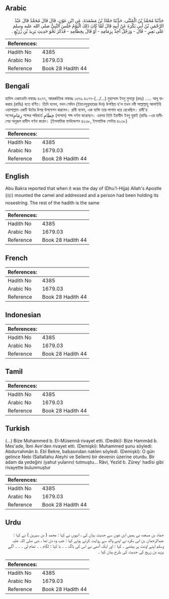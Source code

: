 ## Arabic


<div dir="rtl" lang="ar" style={{fontSize:'larger',backgroundColor:'#f8f9fa',padding:20}}>
حَدَّثَنَا مُحَمَّدُ بْنُ الْمُثَنَّى، حَدَّثَنَا حَمَّادُ بْنُ مَسْعَدَةَ، عَنِ ابْنِ عَوْنٍ، قَالَ قَالَ مُحَمَّدٌ قَالَ عَبْدُ الرَّحْمَنِ بْنُ أَبِي بَكْرَةَ عَنْ أَبِيهِ قَالَ لَمَّا كَانَ ذَلِكَ الْيَوْمُ جَلَسَ النَّبِيُّ صلى الله عليه وسلم عَلَى بَعِيرٍ - قَالَ - وَرَجُلٌ آخِذٌ بِزِمَامِهِ - أَوْ قَالَ بِخِطَامِهِ - فَذَكَرَ نَحْوَ حَدِيثِ يَزِيدَ بْنِ زُرَيْعٍ ‏.‏
</div>
<div style={{backgroundColor:'#f8f9fa',padding:20, marginBottom: 10}}><table> <thead> <tr> <th>References:</th> <th></th> </tr> </thead> <tbody><tr><td>Hadith No</td><td>4385</td></tr><tr><td>Arabic No</td><td>1679.03</td></tr><tr><td>Reference</td><td>Book 28 Hadith 44</td></tr></tbody></table></div>

## Bengali


<div dir="ltr" lang="bn" style={{fontSize:'larger',backgroundColor:'#f8f9fa',padding:20}}>
হাদিস একাডেমি নাম্বারঃ ৪২৭৭, আন্তর্জাতিক নাম্বারঃ ১৬৭৯ ৪২৭৭-(.../...) মুহাম্মাদ ইবনু মুসান্না (রহঃ) ..... আবূ বাকরাহ (রাযিঃ) হতে বর্ণিত। তিনি বলেন, যখন সেদিন (ইয়াওমুন্নাহারের দিন) উপস্থিত হ’ল তখন নবী সাল্লাল্লাহু আলাইহি ওয়াসাল্লাম একটি উটের উপর উপবেশন করলেন। রাবী বলেন, এক ব্যক্তি তার লাগাম ধরে রেখেছিল। রাবী'র সন্দেহزِمَامِ শব্দের পরিবর্তে خِطَامِ (লাগাম) শব্দ বর্ণনা করেছেন। এরপর তিনি ইয়াযীদ ইবনু যুরাই (রাযিঃ -এর হাদীসের অনুরূপ হাদীস বর্ণনা করেন। (ইসলামিক ফাউন্ডেশন ৪২৩৮, ইসলামিক সেন্টার ৪২৩৮)
</div>
<div style={{backgroundColor:'#f8f9fa',padding:20, marginBottom: 10}}><table> <thead> <tr> <th>References:</th> <th></th> </tr> </thead> <tbody><tr><td>Hadith No</td><td>4385</td></tr><tr><td>Arabic No</td><td>1679.03</td></tr><tr><td>Reference</td><td>Book 28 Hadith 44</td></tr></tbody></table></div>

## English


<div dir="ltr" lang="en" style={{fontSize:'larger',backgroundColor:'#f8f9fa',padding:20}}>
Abu Bakra reported that when it was the day of (Dhu'l-Hijja) Allah's Apostle (ﷺ) mounted the camel and addressed and a person had been holding its nosestring. The rest of the hadith is the same
</div>
<div style={{backgroundColor:'#f8f9fa',padding:20, marginBottom: 10}}><table> <thead> <tr> <th>References:</th> <th></th> </tr> </thead> <tbody><tr><td>Hadith No</td><td>4385</td></tr><tr><td>Arabic No</td><td>1679.03</td></tr><tr><td>Reference</td><td>Book 28 Hadith 44</td></tr></tbody></table></div>

## French


<div dir="ltr" lang="fr" style={{fontSize:'larger',backgroundColor:'#f8f9fa',padding:20}}>

</div>
<div style={{backgroundColor:'#f8f9fa',padding:20, marginBottom: 10}}><table> <thead> <tr> <th>References:</th> <th></th> </tr> </thead> <tbody><tr><td>Hadith No</td><td>4385</td></tr><tr><td>Arabic No</td><td>1679.03</td></tr><tr><td>Reference</td><td>Book 28 Hadith 44</td></tr></tbody></table></div>

## Indonesian


<div dir="ltr" lang="id" style={{fontSize:'larger',backgroundColor:'#f8f9fa',padding:20}}>

</div>
<div style={{backgroundColor:'#f8f9fa',padding:20, marginBottom: 10}}><table> <thead> <tr> <th>References:</th> <th></th> </tr> </thead> <tbody><tr><td>Hadith No</td><td>4385</td></tr><tr><td>Arabic No</td><td>1679.03</td></tr><tr><td>Reference</td><td>Book 28 Hadith 44</td></tr></tbody></table></div>

## Tamil


<div dir="ltr" lang="ta" style={{fontSize:'larger',backgroundColor:'#f8f9fa',padding:20}}>

</div>
<div style={{backgroundColor:'#f8f9fa',padding:20, marginBottom: 10}}><table> <thead> <tr> <th>References:</th> <th></th> </tr> </thead> <tbody><tr><td>Hadith No</td><td>4385</td></tr><tr><td>Arabic No</td><td>1679.03</td></tr><tr><td>Reference</td><td>Book 28 Hadith 44</td></tr></tbody></table></div>

## Turkish


<div dir="ltr" lang="tr" style={{fontSize:'larger',backgroundColor:'#f8f9fa',padding:20}}>
(…) Bize Muhammed b. El-Müsennâ rivayet etti. (Dediki): Bize Hammâd b. Mes'ade, İbni Avn'den rivayet etti. (Demişki): Muhammed şunu söyledi: Abdurrahmân b. Ebî Bekre, babasından naklen söyledi. (Demişki): O gün gelince Nebi (Sallallahu Aleyhi ve Sellem) bir devenin üzerine oturdu. Bir adam da yedeğini (yahut yularını) tutmuştu... Râvi, Yezîd b. Zürey' hadîsi gibi rivayette bulunmuştur
</div>
<div style={{backgroundColor:'#f8f9fa',padding:20, marginBottom: 10}}><table> <thead> <tr> <th>References:</th> <th></th> </tr> </thead> <tbody><tr><td>Hadith No</td><td>4385</td></tr><tr><td>Arabic No</td><td>1679.03</td></tr><tr><td>Reference</td><td>Book 28 Hadith 44</td></tr></tbody></table></div>

## Urdu


<div dir="rtl" lang="ur" style={{fontSize:'larger',backgroundColor:'#f8f9fa',padding:20}}>
حماد بن مسعدہ نے ہمیں ابن عون سے حدیث بیان کی ، انہوں نے کہا : محمد ( بن سیرین ) نے کہا : عبدالرحمان بن ابی بکرہ نے اپنے والد سے روایت کرتے ہوئے کہا : جب وہ دن تھا ، نبی صلی اللہ علیہ وسلم اپنے اونٹ پر بیٹھے ۔ کہا : اور ایک آدمی نے اس کی باگ ۔ ۔ یا کہا : لگام ۔ ۔ تھام لی ۔ ۔ ۔ آگے یزید بن زریع کی حدیث کی طرح بیان کیا ۔
</div>
<div style={{backgroundColor:'#f8f9fa',padding:20, marginBottom: 10}}><table> <thead> <tr> <th>References:</th> <th></th> </tr> </thead> <tbody><tr><td>Hadith No</td><td>4385</td></tr><tr><td>Arabic No</td><td>1679.03</td></tr><tr><td>Reference</td><td>Book 28 Hadith 44</td></tr></tbody></table></div>